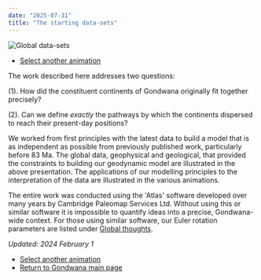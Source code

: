 ```yaml
---
date: "2025-07-31"
title: "The starting data-sets"
---
```


![Global data-sets](www.reeves.nl/upload/Methodology.gif)

* [Select another animation](../animations)

The work described here addresses two questions: 

(1). How did the constituent continents of Gondwana originally fit together precisely?

(2). Can we define *exactly* the pathways by which the continents dispersed to reach their present-day positions?

We worked from first principles with the latest data to build a model that is as independent as possible from previously published work, particularly before 83 Ma. The global data, geophysical and geological, that provided the constraints to building our geodynamic model are illustrated in the above presentation. The applications of our modelling principles to the interpretation of the data are illustrated in the various animations. 

The entire work was conducted using the 'Atlas' software developed over many years by Cambridge Paleomap Services Ltd.  Without using this or similar software it is impossible to quantify ideas into a precise, Gondwana-wide context.  For those using similar software, our Euler rotation parameters are listed under [Global thoughts](../latest-rotation).


*Updated: 2024 February 1*

* [Select another animation](../animations)
* [Return to Gondwana main page](../../gondwana)
